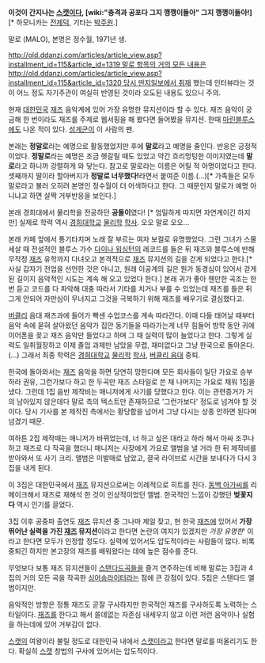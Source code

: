 {{{#!html
<iframe width="560" height="315" src="//www.youtube.com/embed/hm9Hucn0muc?rel=0&amp;controls=0&amp;showinfo=0" frameborder="0" allowfullscreen></iframe>
}}}

'''이것이 간지나는 [[스캣]]이다, [wiki:"충격과 공포다 그지 깽깽이들아" 그지 깽깽이들아!]'''[* 하모니카는 [[전제덕]], 기타는 [[박주원]].]

말로 (MALO), 본명은 정수월, 1971년 생.

[[http://old.ddanzi.com/articles/article_view.asp?installment_id=115&article_id=1319 말로 항목의 거의 모든 내용은]] [[http://old.ddanzi.com/articles/article_view.asp?installment_id=115&article_id=1320 당시 딴지일보에서 취재]] 했는데 인터뷰라는 것이 어느 정도 자기주관이 여실히 반영된 것이라 오도된 내용도 있으니 주의.

현재 [[대한민국]] [[재즈]] 음악계에 있어 가장 유명한 뮤지션이라 할 수 있다. 재즈 음악이 궁금해 한 번이라도 재즈를 주제로 웹서핑을 해 봤다면 들어봤을 뮤지션. 한때 [[마린블루스]]에도 나온 적이 있다. [[성게군]]이 이 사람의 팬.

본래는 '''정말로'''라는 예명으로 활동했었지만 후에 '''말로'''라고 예명을 줄인다. 반응은 긍정적이었다. '''정말로'''라는 예명은 조금 헷갈릴 때도 있었고 약간 흐리멍텅한 이미지였는데 '''말로'''라고 하니까 강렬하게 와 닿는다. 참고로 말로라는 이름은 어릴 적 아명이었다고 한다. 셋째까지 딸이라 할아버지가 '''정말로 너무했다!'''라면서 붙여준 이름.(...)[* 가족들은 모두 말로라고 불러 오히려 본명인 정수월이 더 어색하다고 한다. 그 때문인지 말로가 예명 아니냐고 하면 살짝 거부반응을 보인다.]

본래 경희대에서 물리학을 전공하던 '''공돌이'''였다! [* 엄밀하게 따지면 자연계이긴 하지만] 실제로 학력 역시 [[경희대학교]] [[물리학]] [[학사]]. 오오 말로 오오...

본래 카페 앞에서 통기타치며 노래 잘 부르는 여자 보컬로 유명했었다. 그런 그녀가 스물세살 때 전설적인 블루스 가수 [[다이나 워싱턴]]의 레코드를 들은 뒤 재즈와 블루스에 반해 무작정 [[재즈]] 유학까지 다녀오고 본격적으로 [[재즈]] 뮤지션의 길을 걷게 되었다고 한다.[* 사실 갑자기 전업을 선언한 것은 아니고, 원래 이공계의 길은 뭔가 동경심이 있어서 걷게 된 길이지 음악적인 시도는 계속 해 오고 있었다 한다.] 본래 귀가 좋아 웬만한 곡조는 한번 듣고 코드를 다 파악해 대충 따라서 기타를 치거나 부를 수 있었는데 재즈를 들은 뒤 그게 안되어 자만심이 무너지고 그것을 극복하기 위해 재즈를 배우기로 결심했다고.

[[버클리]] 음대 재즈과에 들어가 빡센 수업코스를 계속 따라간다. 이때 다들 태어날 때부터 음악 속에 묻혀 살아왔던 음악가 집안 동기들을 따라가는게 너무 힘들어 방학 동안 귀에 이어폰을 꽂고 재즈 음악만 들었다고 하며 그 때 실력이 많이 늘었다고 한다. 그렇게 실력도 일취월장하고 이제 졸업 과제만 남았을 무렵, 재미없다고 그냥 한국으로 돌아온다.(...) 그래서 최종 학력은 [[경희대학교]] [[물리학]] [[학사]], [[버클리 음대]] 중퇴.

한국에 돌아와서는 [[재즈]] 음악을 하면 당연히 망한다며 모든 회사들이 일단 가요로 승부하라 권유, 그런가보다 하고 한 두곡만 재즈 스타일로 쓴 채 나머지는 가요로 채워 1집을 냈다. 그런데 1집 음반 제작비는 매니저에게 사기를 당했다고 한다. 이는 관련증거가 거의 남아있지 않은데다 말로 측의 텍스트만 존재하므로 '그런가보다' 정도로 넘겨야 할 것이다. 당시 기사를 본 제작진 측에서는 황당함을 넘어서 그냥 다시는 상종 안하면 된다며 넘겼기 때문.

여하튼 2집 제작때는 매니저가 바뀌었는데, 너 하고 싶은 대라고 하라 해서 아싸 조쿠나 하고 재즈로 다 작곡을 했더니 매니저는 사장에게 가요로 앨범을 낼 거라 한 뒤 제작비를 받아와서 또 사기 크리. 앨범은 미발매로 남았고, 결국 라이브로 시간을 보내다가 다시 3집을 내게 된다. 

이 3집은 대한민국에서 [[재즈]] 뮤지션으로써는 이례적으로 히트를 친다. [[동백 아가씨]]를 리메이크해서 재즈로 재해석 한 것이 인상적이었던 앨범. 한국적인 느낌이 강했던 '''벚꽃지다''' 역시 인기를 끌었다.

3집 이후 공중파 출연도 [[재즈]] 뮤지션 중 그나마 제일 잦고, 현 한국 [[재즈]]에 있어서 '''가장 뛰어난 실력을 가진 [[재즈]] 뮤지션'''이라고 한다면 논란의 여지가 있겠지만 ''가장 유명한''' 이라고 한다면 모두가 인정할 정도다. 실력에 있어서도 압도적이라는 사람들이 많다. 비록 중퇴긴 하지만 본고장의 재즈를 배워왔다는 데에 높은 점수를 준다. 

무엇보다 보통 재즈 뮤지션들이 [[스탠다드]]곡들을 즐겨 연주하는데 비해 말로는 3집과 4집의 거의 모든 곡을 작곡한 [[싱어송라이터]]라는 점에 큰 강점이 있다. 5집은 스탠다드 앨범이지만.

음악적인 방향은 정통 재즈도 곧잘 구사하지만 한국적인 재즈를 구사하도록 노력하는 스타일이다. [[재즈]]를 한다고 해서 쓸데없는 자존심 내세우지 않고 이런 저런 음악이나 실험을 하는데에 있어 거부감이 없다.

[[스캣]]의 여왕이라 불릴 정도로 대한민국 내에서 [[스캣]]이라고 한다면 말로를 떠올리기도 한다. 확실히 [[스캣]] 창법의 구사에 있어서는 압도적이다.
